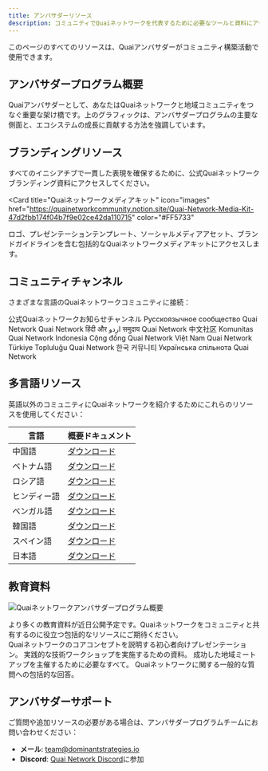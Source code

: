 ```yaml
---
title: アンバサダーリソース
description: コミュニティでQuaiネットワークを代表するために必要なツールと資料にアクセスしてください。
---
```


<Note>
  このページのすべてのリソースは、Quaiアンバサダーがコミュニティ構築活動で使用できます。
</Note>

## アンバサダープログラム概要

Quaiアンバサダーとして、あなたはQuaiネットワークと地域コミュニティをつなぐ重要な架け橋です。上のグラフィックは、アンバサダープログラムの主要な側面と、エコシステムの成長に貢献する方法を強調しています。

## ブランディングリソース

すべてのイニシアチブで一貫した表現を確保するために、公式Quaiネットワークブランディング資料にアクセスしてください。

<Card
  title="Quaiネットワークメディアキット"
  icon="images"
  href="https://quainetworkcommunity.notion.site/Quai-Network-Media-Kit-47d2fbb174f04b7f9e02ce42da110715"
  color="#FF5733"
>
  ロゴ、プレゼンテーションテンプレート、ソーシャルメディアアセット、ブランドガイドラインを含む包括的なQuaiネットワークメディアキットにアクセスします。
</Card>

## コミュニティチャンネル

さまざまな言語のQuaiネットワークコミュニティに接続：

<CardGroup cols={3}>
  <Card
    title="お知らせ"
    icon="bullhorn"
    href="https://t.me/QuaiNetwork_Announcements"
  >
    公式Quaiネットワークお知らせチャンネル
  </Card>
  <Card
    title="ロシア語"
    icon="telegram"
    href="https://t.me/QuaiNetwork_Ru"
  >
    Русскоязычное сообщество Quai Network
  </Card>
  <Card
    title="ヒンディー語とウルドゥー語"
    icon="telegram"
    href="https://t.me/QuaiNetworkHindi_Urdu"
  >
    Quai Network हिंदी और اردو समुदाय
  </Card>
  <Card
    title="中国語"
    icon="telegram"
    href="https://t.me/QuaiNetwork_Mandarin"
  >
    Quai Network 中文社区
  </Card>
  <Card
    title="インドネシア語"
    icon="telegram"
    href="https://t.me/QuaiNetwork_Indonesian"
  >
    Komunitas Quai Network Indonesia
  </Card>
  <Card
    title="ベトナム語"
    icon="telegram"
    href="https://t.me/QuaiNetwork_Vietnamese"
  >
    Cộng đồng Quai Network Việt Nam
  </Card>
  <Card
    title="トルコ語"
    icon="telegram"
    href="https://t.me/QuaiNetwork_Turkish"
  >
    Quai Network Türkiye Topluluğu
  </Card>
  <Card
    title="韓国語"
    icon="telegram"
    href="https://t.me/Quai_Korea"
  >
    Quai Network 한국 커뮤니티
  </Card>
  <Card
    title="ウクライナ語"
    icon="telegram"
    href="https://t.me/quainetworkua"
  >
    Українська спільнота Quai Network
  </Card>
</CardGroup>

## 多言語リソース

英語以外のコミュニティにQuaiネットワークを紹介するためにこれらのリソースを使用してください：

| 言語 | 概要ドキュメント |
|----------|-------------------|
| 中国語 | [ダウンロード](https://drive.google.com/file/d/1iBBPboaW8cfpEoIBCjqRI_ZkiEop7Pjg/view?usp=sharing) |
| ベトナム語 | [ダウンロード](https://drive.google.com/file/d/1e9O5xreiOH2uB-l9ISJw5SD8hmxz8Yw3/view?usp=drive_link) |
| ロシア語 | [ダウンロード](https://drive.google.com/file/d/1oc8eLWgvDQ4ywLu2MgivRRTQMP6WIkfH/view?usp=drive_link) |
| ヒンディー語 | [ダウンロード](https://drive.google.com/file/d/11kEond0HbTOu-8fE5cByH_4BDTNsDjwc/view?usp=drive_link) |
| ベンガル語 | [ダウンロード](https://drive.google.com/file/d/16KIE3LjQzZhEBFLvLnUaeUXaz4bfLD59/view?usp=drive_link) |
| 韓国語 | [ダウンロード](https://drive.google.com/file/d/140FgF-yJdUuf04UZXcgWOwaS09uQKSdd/view?usp=drive_link) |
| スペイン語 | [ダウンロード](https://drive.google.com/file/d/1VRNcophVDISd0k9a00QcGv7Oj1HA5xTW/view?usp=sharing) |
| 日本語 | [ダウンロード](https://drive.google.com/file/d/12MdLcGuYh5aL2Dkb87jrT5d4QGpAUQv1/view?usp=sharing) |

## 教育資料

![Quaiネットワークアンバサダープログラム概要](/images/Ambassadors/quai-overview.png)

<Note type="warning">
  より多くの教育資料が近日公開予定です。Quaiネットワークをコミュニティと共有するのに役立つ包括的なリソースにご期待ください。
</Note>

<div className="opacity-50 pointer-events-none">
<CardGroup cols={2}>
  <Card
    title="Quai入門"
    icon="chalkboard-user"
    href="#"
  >
    Quaiネットワークのコアコンセプトを説明する初心者向けプレゼンテーション。
  </Card>
  <Card
    title="技術ワークショップ"
    icon="code"
    href="#"
  >
    実践的な技術ワークショップを実施するための資料。
  </Card>
</CardGroup>

<CardGroup cols={2}>
  <Card
    title="コミュニティミートアップキット"
    icon="people-group"
    href="#"
  >
    成功した地域ミートアップを主催するために必要なすべて。
  </Card>
  <Card
    title="FAQドキュメント"
    icon="circle-question"
    href="#"
  >
    Quaiネットワークに関する一般的な質問への包括的な回答。
  </Card>
</CardGroup>
</div>

## アンバサダーサポート

ご質問や追加リソースの必要がある場合は、アンバサダープログラムチームにお問い合わせください：

- **メール**: team@dominantstrategies.io
- **Discord**: [Quai Network Discord](https://discord.gg/quai)に参加
